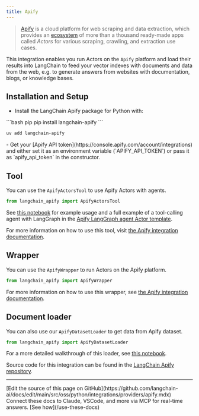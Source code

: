 ```yaml
---
title: Apify
---
```


>[Apify](https://apify.com) is a cloud platform for web scraping and data extraction,
>which provides an [ecosystem](https://apify.com/store) of more than a thousand
>ready-made apps called *Actors* for various scraping, crawling, and extraction use cases.


This integration enables you run Actors on the `Apify` platform and load their results into LangChain to feed your vector
indexes with documents and data from the web, e.g. to generate answers from websites with documentation,
blogs, or knowledge bases.


## Installation and Setup

- Install the LangChain Apify package for Python with:
<CodeGroup>
```bash pip
pip install langchain-apify
```

```bash uv
uv add langchain-apify
```
</CodeGroup>
- Get your [Apify API token](https://console.apify.com/account/integrations) and either set it as
  an environment variable (`APIFY_API_TOKEN`) or pass it as `apify_api_token` in the constructor.

## Tool

You can use the `ApifyActorsTool` to use Apify Actors with agents.

```python
from langchain_apify import ApifyActorsTool
```

See [this notebook](/oss/python/integrations/tools/apify_actors) for example usage and a full example of a tool-calling agent with LangGraph in the [Apify LangGraph agent Actor template](https://apify.com/templates/python-langgraph).

For more information on how to use this tool, visit [the Apify integration documentation](https://docs.apify.com/platform/integrations/langgraph).

## Wrapper

You can use the `ApifyWrapper` to run Actors on the Apify platform.

```python
from langchain_apify import ApifyWrapper
```

For more information on how to use this wrapper, see [the Apify integration documentation](https://docs.apify.com/platform/integrations/langchain).


## Document loader

You can also use our `ApifyDatasetLoader` to get data from Apify dataset.

```python
from langchain_apify import ApifyDatasetLoader
```

For a more detailed walkthrough of this loader, see [this notebook](/oss/python/integrations/document_loaders/apify_dataset).


Source code for this integration can be found in the [LangChain Apify repository](https://github.com/apify/langchain-apify).

---

<Callout icon="pen-to-square" iconType="regular">
    [Edit the source of this page on GitHub](https://github.com/langchain-ai/docs/edit/main/src/oss/python/integrations/providers/apify.mdx)
</Callout>
<Tip icon="terminal" iconType="regular">
    Connect these docs to Claude, VSCode, and more via MCP for    real-time answers. [See how](/use-these-docs)
</Tip>

